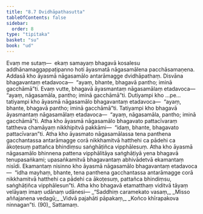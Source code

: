 ```yaml
---
title: "8.7 Dvidhāpathasutta"
tableOfContents: false
sidebar:
  order: 8
type: "tipitaka"
basket: "su"
book: "ud"
---
```



<DynamicBreadcrumb />

<Division number="77" book="ud" bookNo="18" page="189">

<Paragraph number="732" book="ud">
Evaṃ me sutaṃ—  ekaṃ samayaṃ bhagavā kosalesu addhānamaggappaṭipanno hoti āyasmatā nāgasamālena pacchāsamaṇena. Addasā kho āyasmā nāgasamālo antarāmagge dvidhāpathaṃ. Disvāna bhagavantaṃ etadavoca—  “ayaṃ, bhante, bhagavā pantho; iminā gacchāmā”ti. Evaṃ vutte, bhagavā āyasmantaṃ nāgasamālaṃ etadavoca—  “ayaṃ, nāgasamāla, pantho; iminā gacchāmā”ti.
</Paragraph>

<Paragraph number="733" book="ud">
Dutiyampi kho …pe…  tatiyampi kho āyasmā nāgasamālo bhagavantaṃ etadavoca—  “ayaṃ, bhante, bhagavā pantho; iminā gacchāmā”ti. Tatiyampi kho bhagavā āyasmantaṃ nāgasamālaṃ etadavoca—  “ayaṃ, nāgasamāla, pantho; iminā gacchāmā”ti. Atha kho āyasmā nāgasamālo bhagavato pattacīvaraṃ tattheva chamāyaṃ nikkhipitvā pakkāmi—  “idaṃ, bhante, bhagavato pattacīvaran”ti.
</Paragraph>

<Paragraph number="734" book="ud">
Atha kho āyasmato nāgasamālassa tena panthena gacchantassa antarāmagge corā nikkhamitvā hatthehi ca pādehi ca ākoṭesuṃ pattañca bhindiṃsu saṅghāṭiñca vipphālesuṃ. Atha kho āyasmā nāgasamālo bhinnena pattena vipphālitāya saṅghāṭiyā yena bhagavā tenupasaṅkami; upasaṅkamitvā bhagavantaṃ abhivādetvā ekamantaṃ nisīdi. Ekamantaṃ nisinno kho āyasmā nāgasamālo bhagavantaṃ etadavoca—  “idha mayhaṃ, bhante, tena panthena gacchantassa antarāmagge corā nikkhamitvā hatthehi ca pādehi ca ākoṭesuṃ, pattañca bhindiṃsu, saṅghāṭiñca vipphālesun”ti.
</Paragraph>

<Paragraph number="735" book="ud">
Atha kho bhagavā etamatthaṃ viditvā tāyaṃ velāyaṃ imaṃ udānaṃ udānesi—
</Paragraph>

<Paragraph number="736" type="verses" book="ud">
_“Saddhiṃ caramekato vasaṃ,_  
_Misso aññajanena vedagū;_  
_Vidvā pajahāti pāpakaṃ,_  
_Koñco khīrapakova ninnagan”ti. (90)_  


</Paragraph>
</Division>

<Paragraph number="737" type="center" book="ud">
Sattamaṃ.
</Paragraph>